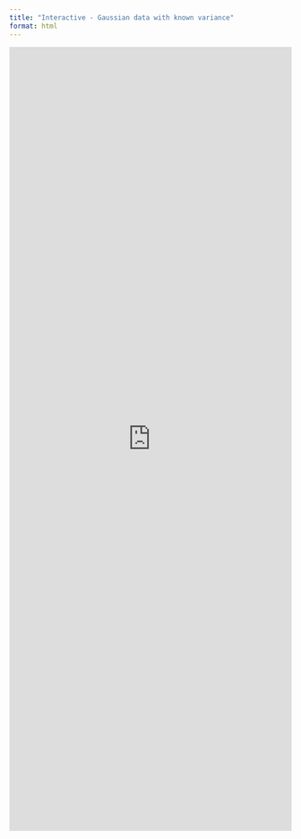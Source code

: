 ```yaml
---
title: "Interactive - Gaussian data with known variance"
format: html
---
```


<iframe width="100%" height="1398" frameborder="0"
  src="https://observablehq.com/embed/@mattiasvillani/bayes-iid-gaussian-known-var@961?cells=problemdescription%2Ctitletext1%2Cpriorposttext%2Cviewof+settings%2Cresultstext%2Cplt_pdf"></iframe>